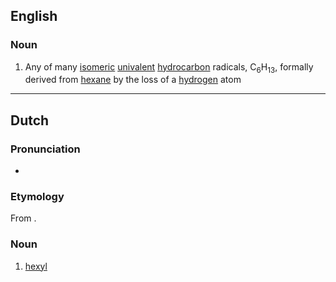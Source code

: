 ==English==

===Noun===
{{en-noun}}

# {{lb|en|organic chemistry}} Any of many [[isomeric]] [[univalent]] [[hydrocarbon]] radicals, C<sub>6</sub>H<sub>13</sub>, formally derived from [[hexane]] by the loss of a [[hydrogen]] atom

----

==Dutch==

===Pronunciation===
* {{IPA|lang=nl|/ɦɛkˈsil/}}

===Etymology===
From {{confix|nl|hex|yl}}.

===Noun===
{{nl-noun|n|-|-}}
# {{lb|nl|organic chemistry}} [[#English|hexyl]]